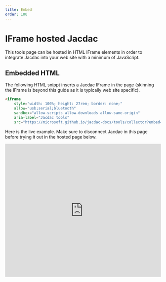 ```yaml
---
title: Embed
order: 100
---
```


# IFrame hosted Jacdac

This tools page can be hosted in HTML IFrame elements in order 
to integrate Jacdac into your web site with a minimum of JavaScript.

## Embedded HTML

The following HTML snippt inserts a Jacdac IFrame in the page 
(skinning the IFrame is beyond this guide as it is typically web site specific).

```HTML
<iframe
    style="width: 100%; height: 27rem; border: none;"
    allow="usb;serial;bluetooth"
    sandbox="allow-scripts allow-downloads allow-same-origin"
    aria-label="Jacdac tools"
    src="https://microsoft.github.io/jacdac-docs/tools/collector?embed=1" />
```

Here is the live example. Make sure to disconnect Jacdac in this page before trying it out in the hosted page below.

<iframe
    style="width: 100%; height: 27rem; border: none;"
    allow="usb;serial;bluetooth"
    sandbox="allow-scripts allow-downloads allow-same-origin"
    aria-label="Jacdac tools"
    src="https://microsoft.github.io/jacdac-docs/tools/collector?embed=1" />

## Message protocol
